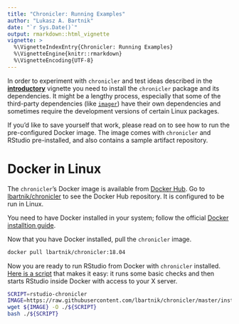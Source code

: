 ```yaml
---
title: "Chronicler: Running Examples"
author: "Lukasz A. Bartnik"
date: "`r Sys.Date()`"
output: rmarkdown::html_vignette
vignette: >
  %\VignetteIndexEntry{Chronicler: Running Examples}
  %\VignetteEngine{knitr::rmarkdown}
  %\VignetteEncoding{UTF-8}
---
```


In order to experiment with `chronicler` and test ideas described in the
[__introductory__](https://htmlpreview.github.io/?https://github.com/lbartnik/chronicler/blob/master/inst/doc/introduction.html) vignette you need to install the `chronicler` package and its
dependencies. It might be a lengthy process, especially that some of
the third-party dependencies (like [`imager`](https://cran.r-project.org/package=imager))
have their own dependencies and sometimes require the development versions
of certain Linux packages.

If you'd like to save yourself that work, please read on to see how to
run the pre-configured Docker image. The image comes with `chronicler`
and RStudio pre-installed, and also contains a sample artifact repository.


# Docker in Linux

The `chronicler`'s Docker image is available from [Docker Hub](https://hub.docker.com).
Go to [lbartnik/chronicler](https://hub.docker.com/r/lbartnik/chronicler/)
to see the Docker Hub repository. It is configured to be run in Linux.

You need to have Docker installed in your system; follow the official
[Docker installtion guide](https://docs.docker.com/install/).

Now that you have Docker installed, pull the `chronicler` image.

```bash
docker pull lbartnik/chronicler:18.04
```

Now you are ready to run RStudio from Docker with `chronicler` installed.
[Here is a script](https://raw.githubusercontent.com/lbartnik/chronicler/master/inst/docker/rstudio-chronicler)
that makes it easy: it runs some basic checks and then starts RStudio
inside Docker with access to your X server.

```bash
SCRIPT=rstudio-chronicler
IMAGE=https://raw.githubusercontent.com/lbartnik/chronicler/master/inst/docker/${SCRIPT}
wget ${IMAGE} -O ./${SCRIPT}
bash ./${SCRIPT}
```
